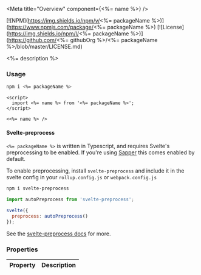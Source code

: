 
<Meta title="Overview" component={<%= name %>} />

[![NPM](https://img.shields.io/npm/v/<%= packageName %>)](https://www.npmjs.com/package/<%= packageName %>) [![License](https://img.shields.io/npm/l/<%= packageName %>)](https://github.com/<%= githubOrg %>/<%= packageName %>/blob/master/LICENSE.md)

<%= description %>

### Usage

```sh
npm i <%= packageName %>
```

```svelte
<script>
  import <%= name %> from '<%= packageName %>';
</script>

<<%= name %> />
```

#### Svelte-preprocess

`<%= packageName %>` is written in Typescript, and requires Svelte's preprocessing to be enabled. If you're using [Sapper](https://sapper.svelte.dev/) this comes enabled by default.

To enable preprocessing, install `svelte-preprocess` and include it in the svelte config in your `rollup.config.js` or `webpack.config.js`

```sh
npm i svelte-preprocess
```

```js
import autoPreprocess from 'svelte-preprocess';

svelte({
  preprocess: autoPreprocess()
});
```

See the [svelte-preprocess docs](https://github.com/sveltejs/svelte-preprocess) for more.

### Properties

| Property | Description |
| -------- | ----------- |
